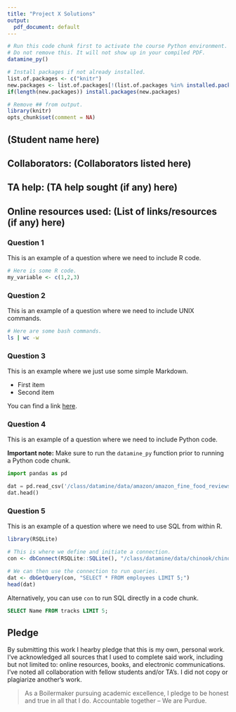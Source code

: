 ```yaml
---
title: "Project X Solutions"
output:
  pdf_document: default
---
```


```r
# Run this code chunk first to activate the course Python environment.
# Do not remove this. It will not show up in your compiled PDF.
datamine_py()

# Install packages if not already installed.
list.of.packages <- c("knitr")
new.packages <- list.of.packages[!(list.of.packages %in% installed.packages()[,"Package"])]
if(length(new.packages)) install.packages(new.packages)

# Remove ## from output.
library(knitr)
opts_chunk$set(comment = NA)
```

## (Student name here)

## Collaborators: (Collaborators listed here)
## TA help: (TA help sought (if any) here)
## Online resources used: (List of links/resources (if any) here)

### Question 1

This is an example of a question where we need to include R code.

```r
# Here is some R code.
my_variable <- c(1,2,3)
```

### Question 2

This is an example of a question where we need to include UNIX commands.

```bash
# Here are some bash commands.
ls | wc -w
```

### Question 3

This is an example where we just use some simple Markdown.

- First item
- Second item

You can find a link [here](https://datamine.purdue.edu/).

### Question 4

This is an example of a question where we need to include Python code.

**Important note:** Make sure to run the `datamine_py` function prior to running a Python code chunk.

```python
import pandas as pd

dat = pd.read_csv('/class/datamine/data/amazon/amazon_fine_food_reviews.csv')
dat.head()
```

### Question 5

This is an example of a question where we need to use SQL from within R.

```r
library(RSQLite)

# This is where we define and initiate a connection.
con <- dbConnect(RSQLite::SQLite(), "/class/datamine/data/chinook/chinook.db")

# We can then use the connection to run queries.
dat <- dbGetQuery(con, "SELECT * FROM employees LIMIT 5;")
head(dat)
```

Alternatively, you can use `con` to run SQL directly in a code chunk.

```sql
SELECT Name FROM tracks LIMIT 5;
```

## Pledge

By submitting this work I hearby pledge that this is my own, personal work. I've acknowledged all sources that I used to complete said work, including but not limited to: online resources, books, and electronic communications. I've noted all collaboration with fellow students and/or TA's. I did not copy or plagiarize another's work.

> As a Boilermaker pursuing academic excellence, I pledge to be honest and true in all that I do. Accountable together – We are Purdue.

